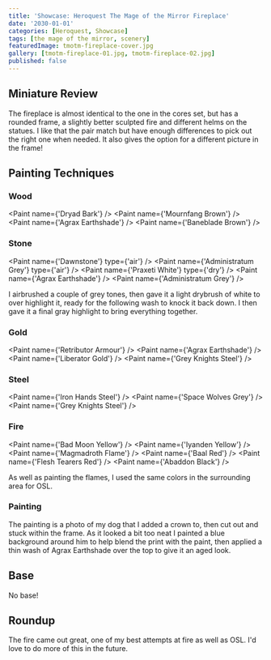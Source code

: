 ```yaml
---
title: 'Showcase: Heroquest The Mage of the Mirror Fireplace'
date: '2030-01-01'
categories: [Heroquest, Showcase]
tags: [the mage of the mirror, scenery]
featuredImage: tmotm-fireplace-cover.jpg
gallery: [tmotm-fireplace-01.jpg, tmotm-fireplace-02.jpg]
published: false
---
```



## Miniature Review

The fireplace is almost identical to the one in the cores set, but has a rounded frame, a slightly better sculpted
fire and different helms on the statues. I like that the pair match but have enough differences to pick out the right
one when needed. It also gives the option for a different picture in the frame!

## Painting Techniques

### Wood

<Paint name={'Dryad Bark'} />
<Paint name={'Mournfang Brown'} />
<Paint name={'Agrax Earthshade'} />
<Paint name={'Baneblade Brown'} />

### Stone

<Paint name={'Dawnstone'} type={'air'} />
<Paint name={'Administratum Grey'} type={'air'} />
<Paint name={'Praxeti White'} type={'dry'} />
<Paint name={'Agrax Earthshade'} />
<Paint name={'Administratum Grey'} />

I airbrushed a couple of grey tones, then gave it a light drybrush of white to over highlight it, ready for the
following wash to knock it back down. I then gave it a final gray highlight to bring everything together.

### Gold

<Paint name={'Retributor Armour'} />
<Paint name={'Agrax Earthshade'} />
<Paint name={'Liberator Gold'} />
<Paint name={'Grey Knights Steel'} />

### Steel

<Paint name={'Iron Hands Steel'} />
<Paint name={'Space Wolves Grey'} />
<Paint name={'Grey Knights Steel'} />

### Fire

<Paint name={'Bad Moon Yellow'} />
<Paint name={'Iyanden Yellow'} />
<Paint name={'Magmadroth Flame'} />
<Paint name={'Baal Red'} />
<Paint name={'Flesh Tearers Red'} />
<Paint name={'Abaddon Black'} />

As well as painting the flames, I used the same colors in the surrounding area for OSL.

### Painting

The painting is a photo of my dog that I added a crown to, then cut out and stuck within the frame. As it looked a bit
too neat I painted a blue background around him to help blend the print with the paint, then applied a thin wash of
Agrax Earthshade over the top to give it an aged look.

## Base

No base!

## Roundup

The fire came out great, one of my best attempts at fire as well as OSL. I'd love to do more of this in the future.
